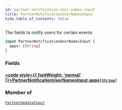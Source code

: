 ```yaml
---
id: partner-notification-user-names-input
title: PartnerNotificationUserNamesInput
hide_table_of_contents: false
---
```








The fields to notify users for certain events

```graphql
input PartnerNotificationUserNamesInput {
  apps: [String]
}
```


### Fields

#### [<code style={{ fontWeight: 'normal' }}>PartnerNotificationUserNamesInput.<b>apps</b></code>](#)<Bullet />[`[String]`](/adminidentity/api/graphql-admin/reference/scalars/string) <Badge class="secondary" text="list"/> <Badge class="secondary" text="scalar"/>
> 
> 



### Member of

[`PartnerUpdateInput`](/adminidentity/api/graphql-admin/reference/inputs/partner-update-input)  <Badge class="secondary" text="input"/>



